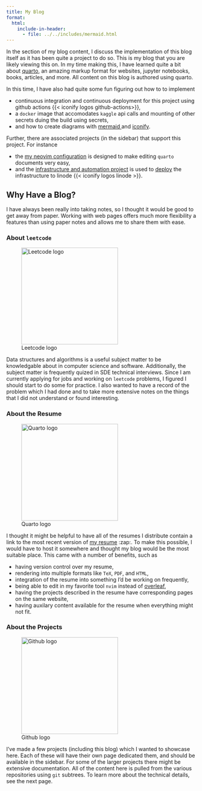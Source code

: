 ```yaml
---
title: My Blog
format:
  html:
    include-in-header:
      - file: ../../includes/mermaid.html
---
```


In the section of my blog content, I discuss the implementation of this blog
itself as it has been quite a project to do so.
This is my blog that you are likely viewing this on.
In my time making this, I have learned quite a bit about [quarto](https://quarto.org),
an amazing markup format for websites, jupyter notebooks, books, articles, and more.
All content on this blog is authored using quarto.

In this time, I have also had quite some fun figuring out how to to implement

- continuous integration and continuous deployment for this project using github actions {{< iconify logos github-actions>}},
- a `docker` image that accomodates `kaggle` api calls and mounting of other secrets duing the build using secrets,
- and how to create diagrams with [mermaid <span data-icon="misc:mermaid" class="iconify"></span>](https://mermaid.js.org) and [iconify](https://iconify.design).

Further, there are associated projects (in the sidebar) that support this project.
For instance

- the [my neovim configuration](../nvim-config/index.qmd) is designed to make editing `quarto` documents very easy,
- and the [infrastructure and automation project](../automation) is used to [deploy](./deploy.qmd) the infrastructure to linode {{< iconify logos linode >}}.

## Why Have a Blog?

I have always been really into taking notes, so I thought it would be good to get away from paper.
Working with web pages offers much more flexibility a features than using paper notes and allows me to share them with ease.

### About `leetcode`

![Leetcode logo](/icons/leetcode/default.svg){fig-align="center" width="256px"}

Data structures and algorithms is a useful subject matter to be knowledgable about in computer science and software.
Additionally, the subject matter is frequently quized in SDE technical interviews.
Since I am currently applying for jobs and working on `leetcode` problems, I figured I should start to do some for practice.
I also wanted to have a record of the problem which I had done and to take more extensive notes on the things that I did not understand or found interesting.

### About the Resume

![Quarto logo](/icons/quarto.svg){fig-align=center width=256px}

I thought it might be helpful to have all of the resumes I distribute contain a link to the most recent version of [my resume](/resume) :zap:.
To make this possible, I would have to host it somewhere and thought my blog would be the most suitable place.
This came with a number of benefits, such as

- having version control over my resume,
- rendering into multiple formats like `TeX`, `PDF`, and `HTML`,
- integration of the resume into something I'd be working on frequently,
- being able to edit in my favorite tool `nvim` instead of [overleaf](https://overleaf.com),
- having the projects described in the resume have corresponding pages on the same website,
- having auxilary content available for the resume when everything might not fit.

### About the Projects

![Github logo](/icons/github.svg){fig-align=center width=256px}

I've made a few projects (including this blog) which I wanted to showcase here.
Each of these will have their own page dedicated them, and should be available in the sidebar.
For some of the larger projects there might be extensive documentation.
All of the content here is pulled from the various repositories using `git` subtrees.
To learn more about the technical details, see the next page.
